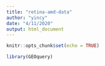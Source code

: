 ```yaml
---
title: "retina-amd-data"
author: "yincy"
date: "4/11/2020"
output: html_document
---
```


```r
knitr::opts_chunk$set(echo = TRUE)
```


```r
library(GEOquery)
```









